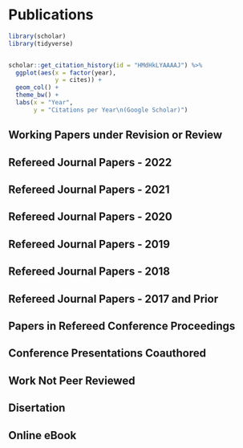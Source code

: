 
\clearpage

# Publications

<!-- ## Selected Publications

\begingroup
\setlength{\parindent}{-0.5in}
\setlength{\leftskip}{0.5in}

::: {#refs_selected}
:::
\endgroup -->


```{r, fig.width=6, fig.height=2, fig.align='center'}
library(scholar)
library(tidyverse)


scholar::get_citation_history(id = "HMdHkLYAAAAJ") %>% 
  ggplot(aes(x = factor(year),
             y = cites)) +
  geom_col() +
  theme_bw() +
  labs(x = "Year",
       y = "Citations per Year\n(Google Scholar)")
```





## **Working Papers under Revision or Review**

::: {#refs_journalspress}
:::

\vspace{7mm}

## **Refereed Journal Papers - 2022**


::: {#refs_journals2022}
:::

## **Refereed Journal Papers - 2021**


::: {#refs_journals2021}
:::

\vspace{7mm}


## **Refereed Journal Papers - 2020**


::: {#refs_journals2020}
:::


\vspace{7mm}

## **Refereed Journal Papers - 2019**

::: {#refs_journals2019}
:::


\vspace{7mm}


## **Refereed Journal Papers - 2018**

::: {#refs_journals2018}
:::

\vspace{7mm}


## **Refereed Journal Papers - 2017 and Prior**

::: {#refs_journals2017}
:::


\clearpage

## **Papers in Refereed Conference Proceedings**

::: {#refs_proceedings}
:::


\vspace{7mm}

## **Conference Presentations Coauthored**

::: {#refs_confco}
:::



\vspace{7mm}

## **Work Not Peer Reviewed**

::: {#refs_notpeer}
:::


\vspace{7mm}

## **Disertation**

::: {#refs_student}
:::


\vspace{7mm}

## **Online eBook**

::: {#refs_ebook}
:::


